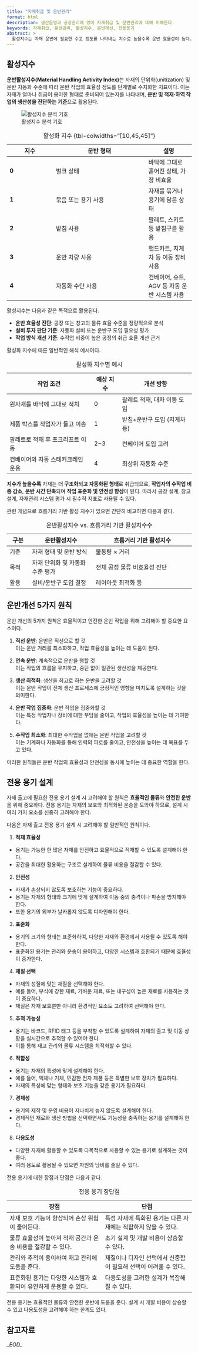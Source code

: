 ```yaml
---
title: "자재취급 및 운반관리"
format: html
description: 생산운영과 공장관리에 있어 자재취급 및 운반관리에 대해 이해한다. 
keywords: 자재취급, 운반관리, 활성지수, 운반개선, 전용용기
abstract: >
  활성지수는 자재 운반에 필요한 수고 정도를 나타내는 지수로 높을수록 운반 효율성이 높다.
---
```


## 활성지수 {#sec-activity-index}

**운반활성지수(Material Handling Activity Index)**는 <span class='hl'>자재의 단위화(unitization) 및 운반 자동화 수준에 따라 운반 작업의 효율성 정도를 단계별로 수치화한 지표</span>이다. 이는 자재가 얼마나 취급이 용이한 형태로 준비되어 있는지를 나타내며, **운반 및 적재·하역 작업의 생산성을 진단하는 기준**으로 활용된다.

![활성지수 분석 기호](images/activity_index.png)

| 지수 | 운반 형태 | 설명 |
|------|------------|------|
| **0** | 벌크 상태 | 바닥에 그대로 흩어진 상태, 가장 비효율 |
| **1** | 묶음 또는 용기 사용 | 자재를 묶거나 용기에 담은 상태 |
| **2** | 받침 사용 | 팔레트, 스키트 등 받침구를 활용 |
| **3** | 운반 차량 사용 | 핸드카트, 지게차 등 이동 장비 사용 |
| **4** | 자동화 수단 사용 | 컨베이어, 슈트, AGV 등 자동 운반 시스템 사용 |
: 활성화 지수 {tbl-colwidths="[10,45,45]"}


활성지수는 다음과 같은 목적으로 활용된다.

- **운반 효율성 진단**: 공장 또는 창고의 물류 효율 수준을 정량적으로 분석
- **설비 투자 판단 기준**: 자동화 설비 또는 운반구 도입 필요성 평가
- **작업 방식 개선 기준**: 수작업 비중이 높은 공정의 취급 효율 개선 근거

활성화 지수에 따른 일반적인 해석 예시이다.

| 작업 조건 | 예상 지수 | 개선 방향 |
|------------|------------|------------|
| 원자재를 바닥에 그대로 적치 | 0 | 팔레트 적재, 대차 이동 도입 |
| 제품 박스를 작업자가 들고 이송 | 1 | 받침+운반구 도입 (지게차 등) |
| 팔레트로 적재 후 포크리프트 이동 | 2~3 | 컨베이어 도입 고려 |
| 컨베이어와 자동 스태커크레인 운용 | 4 | 최상위 자동화 수준 |
: 활성화 지수별 예시  

**지수가 높을수록** 자재는 **더 구조화되고 자동화된 형태**로 취급되므로, **작업자의 수작업 비중 감소**, **운반 시간 단축**되며 **작업 표준화 및 안전성 향상**이 된다. 따라서 공장 설계, 창고 설계, 자재관리 시스템 평가 시 필수적 지표로 사용될 수 있다.

관련 개념으로 흐름거리 기반 활성 지수가 있으면 간단히 비교하면 다음과 같다.

| 구분 | 운반활성지수 | 흐름거리 기반 활성지수 |
|------|----------------|-------------------------|
| 기준 | 자재 형태 및 운반 방식 | 물동량 × 거리 |
| 목적 | 자재 단위화 및 자동화 수준 평가 | 전체 공정 물류 비효율성 진단 |
| 활용 | 설비/운반구 도입 결정 | 레이아웃 최적화 등 |
: 운반활성지수 vs. 흐름거리 기반 활성지수수

## 운반개선 5가지 원칙

운반 개선의 5가지 원칙은 효율적이고 안전한 운반 작업을 위해 고려해야 할 중요한 요소이다.

1. **직선 운반**: 운반은 직선으로 할 것  
   이는 운반 거리를 최소화하고, 작업 효율성을 높이는 데 도움이 된다.

2. **연속 운반**: 계속적으로 운반을 행할 것  
   이는 작업의 흐름을 유지하고, 중단 없이 일관된 생산성을 제공한다.

3. **생산 최적화**: 생산을 최고로 하는 운반을 고려할 것  
   이는 운반 작업이 전체 생산 프로세스에 긍정적인 영향을 미치도록 설계하는 것을 의미한다.

4. **운반 작업 집중화**: 운반 작업을 집중화할 것  
   이는 특정 작업자나 장비에 대한 부담을 줄이고, 작업의 효율성을 높이는 데 기여한다.

5. **수작업 최소화**: 최대한 수작업을 없애는 운반 작업을 고려할 것  
   이는 기계화나 자동화를 통해 인력의 피로를 줄이고, 안전성을 높이는 데 목표를 두고 있다.

이러한 원칙들은 운반 작업의 효율성과 안전성을 동시에 높이는 데 중요한 역할을 한다.

## 전용 용기 설계

자재 출고에 필요한 전용 용기 설계 시 고려해야 할 원칙은 **효율적인 물류**와 **안전한 운반**을 위해 중요하다. 전용 용기는 자재의 보호와 최적화된 운송을 도와야 하므로, 설계 시 여러 가지 요소를 신중히 고려해야 한다.

다음은 자재 출고 전용 용기 설계 시 고려해야 할 일반적인 원칙이다.
 
1. **적재 효율성**
  - 용기는 가능한 한 많은 자재를 안전하고 효율적으로 적재할 수 있도록 설계해야 한다. 
  - 공간을 최대한 활용하는 구조로 설계하여 물류 비용을 절감할 수 있다.
2. **안전성**
  - 자재가 손상되지 않도록 보호하는 기능이 중요하다. 
  - 용기는 자재의 형태와 크기에 맞게 설계하여 이동 중의 충격이나 파손을 방지해야 한다. 
  - 또한 용기의 외부가 날카롭지 않도록 디자인해야 한다.
3. **표준화**
  - 용기의 크기와 형태는 표준화하여, 다양한 자재와 환경에서 사용될 수 있도록 해야 한다. 
  - 표준화된 용기는 관리와 운송이 용이하고, 다양한 시스템과 호환되기 때문에 효율성이 증가한다.
4. **재질 선택** 
  - 자재의 성질에 맞는 재질을 선택해야 한다. 
  - 예를 들어, 부식에 강한 재료, 가벼운 재료, 또는 내구성이 높은 재료를 사용하는 것이 중요하다. 
  - 재질은 자재 보호뿐만 아니라 환경적인 요소도 고려하여 선택해야 한다.
5. **추적 가능성**  
  - 용기는 바코드, RFID 태그 등을 부착할 수 있도록 설계하여 자재의 출고 및 이동 상황을 실시간으로 추적할 수 있어야 한다. 
  - 이를 통해 재고 관리와 물류 시스템을 최적화할 수 있다.
6. **적합성**
  - 용기는 자재의 특성에 맞게 설계해야 한다. 
  - 예를 들어, 액체나 기체, 민감한 전자 제품 등은 특별한 보호 장치가 필요하다. 
  - 자재의 특성에 맞는 형태와 보호 기능을 갖춘 용기가 필요하다.
7. **경제성**
  - 용기의 제작 및 운영 비용이 지나치게 높지 않도록 설계해야 한다.
  - 경제적인 재료와 생산 방법을 선택하면서도 기능성을 충족하는 용기를 설계해야 한다.
8. **다용도성**
  - 다양한 자재에 활용할 수 있도록 다목적으로 사용할 수 있는 용기로 설계하는 것이 좋다. 
  - 여러 용도로 활용될 수 있으면 자원의 낭비를 줄일 수 있다.

전용 용기에 대한 장점과 단점은 다음과 같다.

| 장점                          | 단점                        |
|-------------------------------|-----------------------------|
| 자재 보호 기능이 향상되어 손상 위험이 줄어든다. | 특정 자재에 특화된 용기는 다른 자재에는 적합하지 않을 수 있다. |
| 물류 효율성이 높아져 적재 공간과 운송 비용을 절감할 수 있다. | 초기 설계 및 개발 비용이 상승할 수 있다. |
| 관리와 추적이 용이하여 재고 관리에 도움을 준다. | 재질이나 디자인 선택에서 신중함이 필요해 선택이 어려울 수 있다. |
| 표준화된 용기는 다양한 시스템과 호환되어 유연하게 운용할 수 있다. | 다용도성을 고려한 설계가 복잡해질 수 있다. |
: 전용 용기 장단점

전용 용기는 효율적인 물류와 안전한 운반에 도움을 준다. 설계 시 개발 비용이 상승할 수 있고 다용도성을 고려해야 하는 한계도 있다.

## 참고자료 {#sec-ref-0603}


*\_EOD\_*

